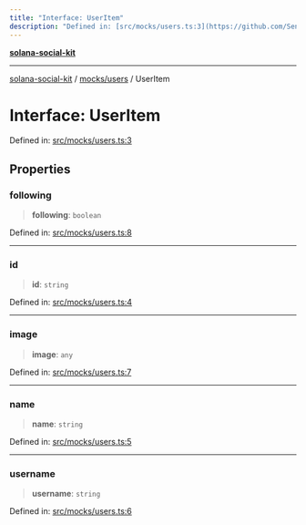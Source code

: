 ```yaml
---
title: "Interface: UserItem"
description: "Defined in: [src/mocks/users.ts:3](https://github.com/SendArcade/solana-social-starter/blob/03568260ca96ed63f77049843c721de1cb011893/src/mocks/users.ts#L3)"
---
```


[**solana-social-kit**](../../../README.mdx)

***

[solana-social-kit](../../../README.mdx) / [mocks/users](../README.mdx) / UserItem

# Interface: UserItem

Defined in: [src/mocks/users.ts:3](https://github.com/SendArcade/solana-social-starter/blob/03568260ca96ed63f77049843c721de1cb011893/src/mocks/users.ts#L3)

## Properties

### following

> **following**: `boolean`

Defined in: [src/mocks/users.ts:8](https://github.com/SendArcade/solana-social-starter/blob/03568260ca96ed63f77049843c721de1cb011893/src/mocks/users.ts#L8)

***

### id

> **id**: `string`

Defined in: [src/mocks/users.ts:4](https://github.com/SendArcade/solana-social-starter/blob/03568260ca96ed63f77049843c721de1cb011893/src/mocks/users.ts#L4)

***

### image

> **image**: `any`

Defined in: [src/mocks/users.ts:7](https://github.com/SendArcade/solana-social-starter/blob/03568260ca96ed63f77049843c721de1cb011893/src/mocks/users.ts#L7)

***

### name

> **name**: `string`

Defined in: [src/mocks/users.ts:5](https://github.com/SendArcade/solana-social-starter/blob/03568260ca96ed63f77049843c721de1cb011893/src/mocks/users.ts#L5)

***

### username

> **username**: `string`

Defined in: [src/mocks/users.ts:6](https://github.com/SendArcade/solana-social-starter/blob/03568260ca96ed63f77049843c721de1cb011893/src/mocks/users.ts#L6)
